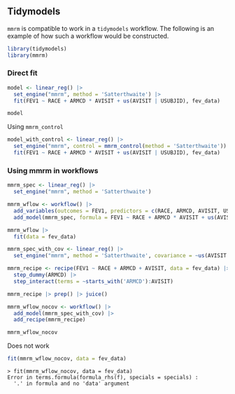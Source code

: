 ## Tidymodels

`mmrm` is compatible to work in a `tidymodels` workflow. The following is an example of how such a workflow would be constructed.

```r
library(tidymodels)
library(mmrm)
```

### Direct fit

```r
model <- linear_reg() |>
  set_engine("mmrm", method = 'Satterthwaite') |>
  fit(FEV1 ~ RACE + ARMCD * AVISIT + us(AVISIT | USUBJID), fev_data)
```

```r
model
```

Using `mmrm_control`

```r
model_with_control <- linear_reg() |>
  set_engine("mmrm", control = mmrm_control(method = 'Satterthwaite')) |>
  fit(FEV1 ~ RACE + ARMCD * AVISIT + us(AVISIT | USUBJID), fev_data)
```

### Using mmrm in workflows

```r
mmrm_spec <- linear_reg() |>
  set_engine("mmrm", method = 'Satterthwaite')

mmrm_wflow <- workflow() |>
  add_variables(outcomes = FEV1, predictors = c(RACE, ARMCD, AVISIT, USUBJID)) |> 
  add_model(mmrm_spec, formula = FEV1 ~ RACE + ARMCD * AVISIT + us(AVISIT | USUBJID))

mmrm_wflow |> 
  fit(data = fev_data)
```

```r
mmrm_spec_with_cov <- linear_reg() |>
  set_engine("mmrm", method = 'Satterthwaite', covariance = ~us(AVISIT | USUBJID))

mmrm_recipe <- recipe(FEV1 ~ RACE + ARMCD + AVISIT, data = fev_data) |>
  step_dummy(ARMCD) |>
  step_interact(terms = ~starts_with('ARMCD'):AVISIT)
```


```r
mmrm_recipe |> prep() |> juice()
```

```r
mmrm_wflow_nocov <- workflow() |>
  add_model(mmrm_spec_with_cov) |>
  add_recipe(mmrm_recipe)
```

```r
mmrm_wflow_nocov
```

Does not work
```r
fit(mmrm_wflow_nocov, data = fev_data)
```

```
> fit(mmrm_wflow_nocov, data = fev_data)
Error in terms.formula(formula_rhs(f), specials = specials) : 
  '.' in formula and no 'data' argument
```
